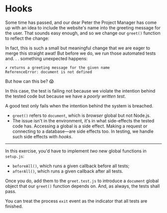# Hooks

Some time has passed, and our dear Peter the Project Manager has come up with an idea to include the website's name into the greeting message for the user. That sounds easy enough, and so we change our `greet()` function to reflect the change:

<CodeFile file="greet.js" range="1-3" highlight="2" />

In fact, this is such a small but meaningful change that we are eager to merge this straight awat! But before we do, we run those automated tests and. . . something unexpected happens:

```
✗ returns a greeting message for the given name
ReferenceError: document is not defined
```

But how can this be? 😱

In this case, the test is failing not because we violate the intention behind the tested code but because we have a _poorly written test_.

<callout-success class="important">A good test only fails when the intention behind the system is breached.</callout-success>

- `greet()` refers to `document`, which is _browser_ global but not Node.js.
- The issue isn't in the environment, it's in what side-effects the tested code has. Accessing a global is a side effect. Making a request or connecting to a database—are side effects too. In testing, we handle such side effects with _hooks_.

---

In this exercise, you'd have to implement _two_ new global functions in `setup.js`:

- `beforeAll()`, which runs a given callback before all tests;
- `afterAll()`, which runs a given callback after all tests.

Once you do, add them to the `greet.test.js` to introduce a `document` global object that our `greet()` function depends on. And, as always, the tests shall pass.

<callout-info>You can treat the process `exit` event as the indicator that all tests are finished.</callout-info>
